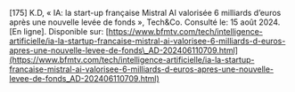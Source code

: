 \[175\]	K.D, « IA: la start-up française Mistral AI valorisée 6 milliards d’euros après une nouvelle levée de fonds », Tech\&Co. Consulté le: 15 août 2024\. \[En ligne\]. Disponible sur: [https://www.bfmtv.com/tech/intelligence-artificielle/ia-la-startup-francaise-mistral-ai-valorisee-6-milliards-d-euros-apres-une-nouvelle-levee-de-fonds\_AD-202406110709.html](https://www.bfmtv.com/tech/intelligence-artificielle/ia-la-startup-francaise-mistral-ai-valorisee-6-milliards-d-euros-apres-une-nouvelle-levee-de-fonds_AD-202406110709.html)